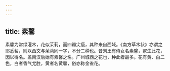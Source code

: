 ```yaml
---
---
---
```

title: 素馨
---



素馨为常绿灌木，花似茉莉，而四瓣尖瘦，其种来自西域。《南方草木状》亦谓之耶悉茗，则以西文与茉莉同一字，不分二种也。昔刘王有侍女名素馨，冢生此花，因以得名。盖南汉后始有素馨之名。广州城西之花也，种此者最多。花有黄、白二色，白者香气尤胜，黄者名黄馨，俗亦称金雀花。